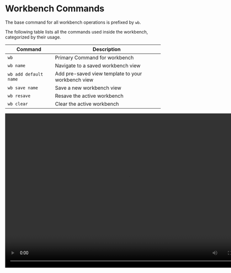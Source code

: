 # Workbench Commands

The base command for all workbench operations is prefixed by `wb`.

The following table lists all the commands used inside the workbench, categorized by their usage.

| Command               | Description                                        |
| --------------------- | -------------------------------------------------- |
| `wb`                  | Primary Command for workbench                      |
| `wb name`             | Navigate to a saved workbench view                 |
| `wb add default name` | Add pre-saved view template to your workbench view |
| `wb save name`        | Save a new workbench view                          |
| `wb resave`           | Resave the active workbench                        |
| `wb clear`            | Clear the active workbench                         |

<video width="800" height="500" autoPlay loop>
  <source
    src="https://assets.pandaterminal.com/documentation_clips/wb_commands.mov"
    type="video/mp4"
  ></source>
</video>
